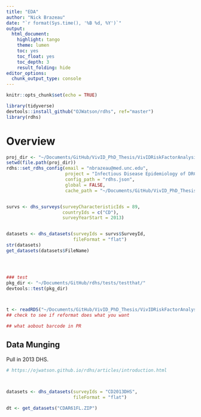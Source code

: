 ```yaml
--- 
title: "EDA" 
author: "Nick Brazeau" 
date: "`r format(Sys.time(), '%B %d, %Y')`" 
output: 
  html_document: 
    highlight: tango 
    theme: lumen 
    toc: yes 
    toc_float: yes 
    toc_depth: 3 
    result_folding: hide 
editor_options:  
  chunk_output_type: console
--- 
```

```r
knitr::opts_chunk$set(echo = TRUE)

library(tidyverse)
devtools::install_github("OJWatson/rdhs", ref="master")
library(rdhs)

```
# Overview

```r
proj_dir <- "~/Documents/GitHub/VivID_PhD_Thesis/VivIDRiskFactorAnalysis/"
setwd(file.path(proj_dir))
rdhs::set_rdhs_config(email = "nbrazeau@med.unc.edu",
                      project = "Infectious Disease Epidemiology of DRC", 
                      config_path = "rdhs.json", 
                      global = FALSE,
                      cache_path = "~/Documents/GitHub/VivID_PhD_Thesis/VivIDRiskFactorAnalysis/")


survs <- dhs_surveys(surveyCharacteristicIds = 89,
                     countryIds = c("CD"),
                     surveyYearStart = 2013)


datasets <- dhs_datasets(surveyIds = survs$SurveyId, 
                         fileFormat = "flat")
str(datasets)
get_datasets(datasets$FileName)




### test
pkg_dir <- "~/Documents/GitHub/rdhs/tests/testthat/"
devtools::test(pkg_dir)



t <- readRDS("~/Documents/GitHub/VivID_PhD_Thesis/VivIDRiskFactorAnalysis//datasets/CDPR61FL.rds")
## check to see if reformat does what you want

## what aobout barcode in PR


```

## Data Munging
Pull in 2013 DHS. 
```r

# https://ojwatson.github.io/rdhs/articles/introduction.html



datasets <- dhs_datasets(surveyIds = "CD2013DHS",
                         fileFormat = "flat")

dt <- get_datasets("CDAR61FL.ZIP")

```




